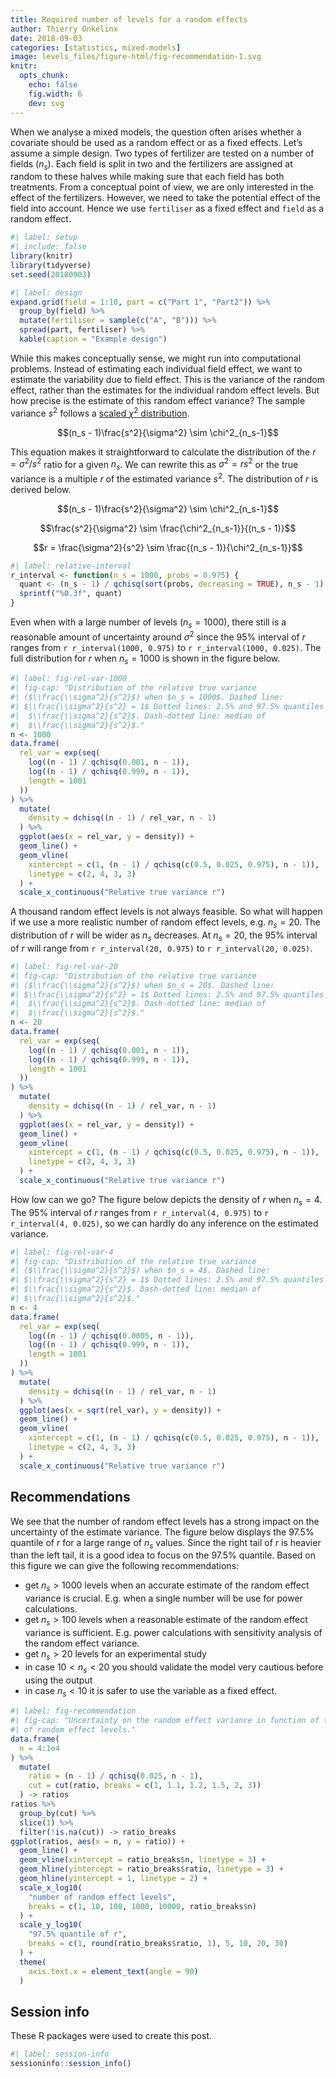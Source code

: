 ```yaml
---
title: Required number of levels for a random effects
author: Thierry Onkelinx
date: 2018-09-03
categories: [statistics, mixed-models]
image: levels_files/figure-html/fig-recommendation-1.svg
knitr: 
  opts_chunk: 
    echo: false
    fig.width: 6
    dev: svg
---
```


When we analyse a mixed models, the question often arises whether a covariate should be used as a random effect or as a fixed effects.
Let's assume a simple design.
Two types of fertilizer are tested on a number of fields ($n_s$).
Each field is split in two and the fertilizers are assigned at random to these halves while making sure that each field has both treatments.
From a conceptual point of view, we are only interested in the effect of the fertilizers.
However, we need to take the potential effect of the field into account.
Hence we use `fertiliser` as a fixed effect and `field` as a random effect.

```r
#| label: setup
#| include: false
library(knitr)
library(tidyverse)
set.seed(20180903)
```

```r
#| label: design
expand.grid(field = 1:10, part = c("Part 1", "Part2")) %>%
  group_by(field) %>%
  mutate(fertiliser = sample(c("A", "B"))) %>%
  spread(part, fertiliser) %>%
  kable(caption = "Example design")
```

While this makes conceptually sense,
we might run into computational problems.
Instead of estimating each individual field effect, we want to estimate the variability due to field effect.
This is the variance of the random effect, rather than the estimates for the individual random effect levels.
But how precise is the estimate of this random effect variance?
The sample variance $s^2$ follows a [scaled $\chi^2$ distribution](https://en.wikipedia.org/wiki/Variance#Distribution_of_the_sample_variance).

$$(n_s - 1)\frac{s^2}{\sigma^2} \sim \chi^2_{n_s-1}$$

This equation makes it straightforward to calculate the distribution of the $r = \sigma^2/s^2$ ratio for a given $n_s$.
We can rewrite this as $\sigma^2=rs^2$ or the true variance is a multiple $r$ of the estimated variance $s^2$.
The distribution of $r$ is derived below.

$$(n_s - 1)\frac{s^2}{\sigma^2} \sim \chi^2_{n_s-1}$$

$$\frac{s^2}{\sigma^2} \sim \frac{\chi^2_{n_s-1}}{(n_s - 1)}$$

$$r = \frac{\sigma^2}{s^2} \sim \frac{(n_s - 1)}{\chi^2_{n_s-1}}$$

```r
#| label: relative-interval
r_interval <- function(n_s = 1000, probs = 0.975) {
  quant <- (n_s - 1) / qchisq(sort(probs, decreasing = TRUE), n_s - 1)
  sprintf("%0.3f", quant)
}
```

Even when with a large number of levels ($n_s = 1000$), there still is a reasonable amount of uncertainty around $\sigma^2$ since the 95% interval of $r$ ranges from `r r_interval(1000, 0.975)` to `r r_interval(1000, 0.025)`.
The full distribution for $r$ when $n_s = 1000$ is shown in the figure below.

```r
#| label: fig-rel-var-1000
#| fig-cap: "Distribution of the relative true variance
#| ($\\frac{\\sigma^2}{s^2}$) when $n_s = 1000$. Dashed line:
#| $\\frac{\\sigma^2}{s^2} = 1$ Dotted lines: 2.5% and 97.5% quantiles of
#|  $\\frac{\\sigma^2}{s^2}$. Dash-dotted line: median of
#|  $\\frac{\\sigma^2}{s^2}$."
n <- 1000
data.frame(
  rel_var = exp(seq(
    log((n - 1) / qchisq(0.001, n - 1)),
    log((n - 1) / qchisq(0.999, n - 1)),
    length = 1001
  ))
) %>%
  mutate(
    density = dchisq((n - 1) / rel_var, n - 1)
  ) %>%
  ggplot(aes(x = rel_var, y = density)) +
  geom_line() +
  geom_vline(
    xintercept = c(1, (n - 1) / qchisq(c(0.5, 0.025, 0.975), n - 1)),
    linetype = c(2, 4, 3, 3)
  ) +
  scale_x_continuous("Relative true variance r")
```

A thousand random effect levels is not always feasible.
So what will happen if we use a more realistic number of random effect levels, e.g. $n_s = 20$.
The distribution of $r$ will be wider as $n_s$ decreases.
At $n_s = 20$, the 95% interval of $r$ will range from `r r_interval(20, 0.975)` to `r r_interval(20, 0.025)`.

```r
#| label: fig-rel-var-20
#| fig-cap: "Distribution of the relative true variance
#| ($\\frac{\\sigma^2}{s^2}$) when $n_s = 20$. Dashed line:
#| $\\frac{\\sigma^2}{s^2} = 1$ Dotted lines: 2.5% and 97.5% quantiles of
#|  $\\frac{\\sigma^2}{s^2}$. Dash-dotted line: median of
#|  $\\frac{\\sigma^2}{s^2}$."
n <- 20
data.frame(
  rel_var = exp(seq(
    log((n - 1) / qchisq(0.001, n - 1)),
    log((n - 1) / qchisq(0.999, n - 1)),
    length = 1001
  ))
) %>%
  mutate(
    density = dchisq((n - 1) / rel_var, n - 1)
  ) %>%
  ggplot(aes(x = rel_var, y = density)) +
  geom_line() +
  geom_vline(
    xintercept = c(1, (n - 1) / qchisq(c(0.5, 0.025, 0.975), n - 1)),
    linetype = c(2, 4, 3, 3)
  ) +
  scale_x_continuous("Relative true variance r")
```

How low can we go? The figure below depicts the density of $r$ when $n_s = 4$.
The 95% interval of $r$ ranges from `r r_interval(4, 0.975)` to `r r_interval(4, 0.025)`, so we can hardly do any inference on the estimated variance.

```r
#| label: fig-rel-var-4
#| fig-cap: "Distribution of the relative true variance
#| ($\\frac{\\sigma^2}{s^2}$) when $n_s = 4$. Dashed line:
#| $\\frac{\\sigma^2}{s^2} = 1$ Dotted lines: 2.5% and 97.5% quantiles of
#| $\\frac{\\sigma^2}{s^2}$. Dash-dotted line: median of
#| $\\frac{\\sigma^2}{s^2}$."
n <- 4
data.frame(
  rel_var = exp(seq(
    log((n - 1) / qchisq(0.0005, n - 1)),
    log((n - 1) / qchisq(0.999, n - 1)),
    length = 1001
  ))
) %>%
  mutate(
    density = dchisq((n - 1) / rel_var, n - 1)
  ) %>%
  ggplot(aes(x = sqrt(rel_var), y = density)) +
  geom_line() +
  geom_vline(
    xintercept = c(1, (n - 1) / qchisq(c(0.5, 0.025, 0.975), n - 1)),
    linetype = c(2, 4, 3, 3)
  ) +
  scale_x_continuous("Relative true variance r")
```

## Recommendations

We see that the number of random effect levels has a strong impact on the uncertainty of the estimate variance.
The figure below displays the 97.5% quantile of $r$ for a large range of $n_s$ values.
Since the right tail of $r$ is heavier than the left tail, it is a good idea to focus on the 97.5% quantile.
Based on this figure we can give the following recommendations:

- get $n_s > 1000$ levels when an accurate estimate of the random effect variance is crucial.
  E.g. when a single number will be use for power calculations.
- get $n_s > 100$ levels when a reasonable estimate of the random effect variance is sufficient.
  E.g. power calculations with sensitivity analysis of the random effect variance.
- get $n_s > 20$ levels for an experimental study
- in case $10 < n_s < 20$ you should validate the model very cautious before using the output
- in case $n_s < 10$ it is safer to use the variable as a fixed effect.

```r
#| label: fig-recommendation
#| fig-cap: "Uncertainty on the random effect variance in function of the number
#| of random effect levels."
data.frame(
  n = 4:1e4
) %>%
  mutate(
    ratio = (n - 1) / qchisq(0.025, n - 1),
    cut = cut(ratio, breaks = c(1, 1.1, 1.2, 1.5, 2, 3))
  ) -> ratios
ratios %>%
  group_by(cut) %>%
  slice(1) %>%
  filter(!is.na(cut)) -> ratio_breaks
ggplot(ratios, aes(x = n, y = ratio)) +
  geom_line() +
  geom_vline(xintercept = ratio_breaks$n, linetype = 3) +
  geom_hline(yintercept = ratio_breaks$ratio, linetype = 3) +
  geom_hline(yintercept = 1, linetype = 2) +
  scale_x_log10(
    "number of random effect levels",
    breaks = c(1, 10, 100, 1000, 10000, ratio_breaks$n)
  ) +
  scale_y_log10(
    "97.5% quantile of r",
    breaks = c(1, round(ratio_breaks$ratio, 1), 5, 10, 20, 30)
  ) +
  theme(
    axis.text.x = element_text(angle = 90)
  )
```

## Session info

These R packages were used to create this post.

```r
#| label: session-info
sessioninfo::session_info()
```
